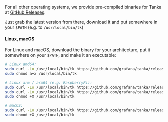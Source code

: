 For all other operating systems, we provide pre-compiled binaries for Tanka at
[GitHub Releases](https://github.com/grafana/tanka/releases).

Just grab the latest version from there, download it and put somewhere in your
`$PATH` (e.g. to `/usr/local/bin/tk`)

#### Linux, macOS

For Linux and macOS, download the binary for your architecture, put it somewhere on your `$PATH`, and make it an executable:

```bash
# Linux amd64:
sudo curl -Lo /usr/local/bin/tk https://github.com/grafana/tanka/releases/latest/download/tk-linux-amd64
sudo chmod a+x /usr/local/bin/tk

# Linux arm / arm64 (e.g. RaspberryPi):
sudo curl -Lo /usr/local/bin/tk https://github.com/grafana/tanka/releases/latest/download/tk-linux-arm
sudo curl -Lo /usr/local/bin/tk https://github.com/grafana/tanka/releases/latest/download/tk-linux-arm64
sudo chmod +X /usr/local/bin/tk

# macOS:
sudo curl -Lo /usr/local/bin/tk https://github.com/grafana/tanka/releases/latest/download/tk-darwin-amd64
sudo chmod +X /usr/local/bin/tk
```

